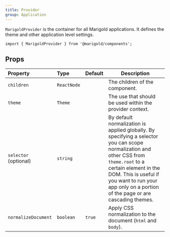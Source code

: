 ```yaml
---
title: Provider
group: Application
---
```


`MarigoldProvider` is the container for all Marigold applications. It defines the theme and other application level settings.

```tsx onlyCode
import { MarigoldProvider } from '@marigold/components';
```

## Props

| Property              | Type        | Default | Description                                                                                                                                                                                                                                                           |
| :-------------------- | :---------- | :------ | --------------------------------------------------------------------------------------------------------------------------------------------------------------------------------------------------------------------------------------------------------------------- |
| `children`            | `ReactNode` |         | The children of the component.                                                                                                                                                                                                                                        |
| `theme`               | `Theme`     |         | The use that should be used within the provider context.                                                                                                                                                                                                              |
| `selector` (optional) | `string`    |         | By default normalization is applied globally. By specifying a selector you can scope normalization and other CSS from `theme.root` to a certain element in the DOM. This is useful if you want to run your app only on a portion of the page or are cascading themes. |
| `normalizeDocument`   | `boolean`   | `true`  | Apply CSS normalization to the document (`html` and `body`).                                                                                                                                                                                                          |
